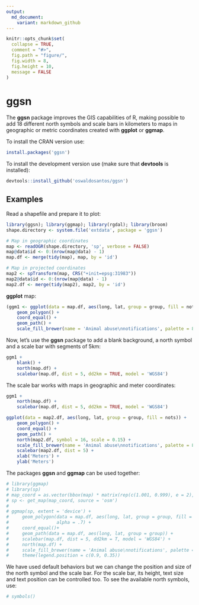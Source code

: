 ```yaml
---
output:
  md_document:
    variant: markdown_github
---
```


<!-- README.md is generated from README.Rmd. Please edit that file -->

```r
knitr::opts_chunk$set(
  collapse = TRUE,
  comment = "#>",
  fig.path = "figure/",
  fig.width = 8,
  fig.height = 10,
  message = FALSE
)
```

# ggsn

The **ggsn** package improves the GIS capabilities of R, making possible to add 18 different north symbols and scale bars in kilometers to maps in geographic or metric coordinates created with **ggplot** or **ggmap**.

To install the CRAN version use: 

```R
install.packages('ggsn')
```

To install the development version use (make sure that **devtools** is installed):

```R
devtools::install_github('oswaldosantos/ggsn')
```

## Examples

Read a shapefile and prepare it to plot:

```r
library(ggsn); library(ggmap); library(rgdal); library(broom)
shape.directory <- system.file('extdata', package = 'ggsn')

# Map in geographic coordinates
map <- readOGR(shape.directory, 'sp', verbose = FALSE)
map@data$id <- 0:(nrow(map@data) - 1)
map.df <- merge(tidy(map), map, by = 'id')

# Map in projected coordinates
map2 <- spTransform(map, CRS("+init=epsg:31983"))
map2@data$id <- 0:(nrow(map@data) - 1)
map2.df <- merge(tidy(map2), map2, by = 'id')
```

**ggplot** map:

```r
(ggm1 <- ggplot(data = map.df, aes(long, lat, group = group, fill = nots)) +
    geom_polygon() +
    coord_equal() +
    geom_path() +
    scale_fill_brewer(name = 'Animal abuse\nnotifications', palette = 8))
```

Now, let's use the **ggsn** package to add a blank background, a north symbol and a scale bar with segments of 5km:

```r
ggm1 +
    blank() +
    north(map.df) +
    scalebar(map.df, dist = 5, dd2km = TRUE, model = 'WGS84')
```

The scale bar works with maps in geographic and meter coordinates:

```r
ggm1 +
    north(map.df) +
    scalebar(map.df, dist = 5, dd2km = TRUE, model = 'WGS84')
```

```r
ggplot(data = map2.df, aes(long, lat, group = group, fill = nots)) +
    geom_polygon() +
    coord_equal() +
    geom_path() +
    north(map2.df, symbol = 16, scale = 0.15) +
    scale_fill_brewer(name = 'Animal abuse\nnotifications', palette = 8) +
    scalebar(map2.df, dist = 5) +
    xlab('Meters') +
    ylab('Meters')
```

The packages **ggsn** and **ggmap** can be used together:
```r
# library(ggmap)
# library(sp)
# map_coord = as.vector(bbox(map) * matrix(rep(c(1.001, 0.999), e = 2), ncol = 2))
# sp <- get_map(map_coord, source = 'osm')
# 
# ggmap(sp, extent = 'device') +
#     geom_polygon(data = map.df, aes(long, lat, group = group, fill = nots),
#                  alpha = .7) +
#     coord_equal()+
#     geom_path(data = map.df, aes(long, lat, group = group)) +
#     scalebar(map.df, dist = 5, dd2km = T, model = 'WGS84') +
#     north(map.df) +
#     scale_fill_brewer(name = 'Animal abuse\nnotifications', palette = 8) +
#     theme(legend.position = c(0.9, 0.35))
```

We have used default behaviors but we can change the position and size of the north symbol and the scale bar. For the scale bar, its height, text size and text position can be controlled too. To see the available north symbols, use:

```r
# symbols()
```  
